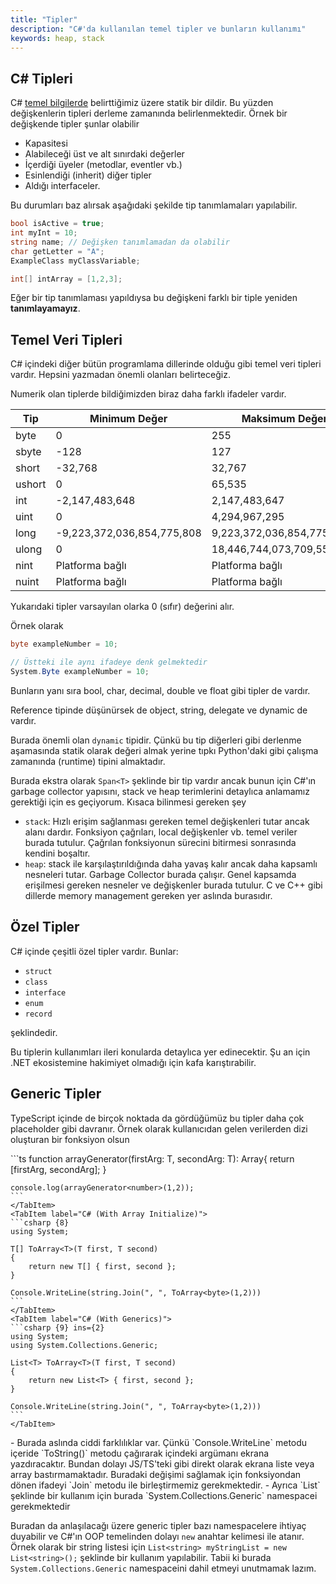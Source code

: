 ```yaml
---
title: "Tipler"
description: "C#'da kullanılan temel tipler ve bunların kullanımı"
keywords: heap, stack
---
```




## C# Tipleri

C# [temel bilgilerde](/wiki/dotnet/csharp/temel-bilgiler) belirttiğimiz üzere statik bir dildir. Bu yüzden değişkenlerin tipleri derleme zamanında belirlenmektedir. Örnek bir değişkende tipler şunlar olabilir

- Kapasitesi
- Alabileceği üst ve alt sınırdaki değerler
- İçerdiği üyeler (metodlar, eventler vb.)
- Esinlendiği (inherit) diğer tipler
- Aldığı interfaceler.

Bu durumları baz alırsak aşağıdaki şekilde tip tanımlamaları yapılabilir.

```csharp
bool isActive = true;
int myInt = 10;
string name; // Değişken tanımlamadan da olabilir
char getLetter = "A";
ExampleClass myClassVariable;

int[] intArray = [1,2,3];
```

Eğer bir tip tanımlaması yapıldıysa bu değişkeni farklı bir tiple yeniden **tanımlayamayız**.

## Temel Veri Tipleri

C# içindeki diğer bütün programlama dillerinde olduğu gibi temel veri tipleri vardır. Hepsini yazmadan önemli olanları belirteceğiz.


Numerik olan tiplerde bildiğimizden biraz daha farklı ifadeler vardır.

| Tip | Minimum Değer | Maksimum Değer | C# Karşılığı |
| ---- | -------------- | -------------- | ----------  |
| byte | 0 | 255 | System.Byte |
| sbyte | -128 | 127 | System.Sbyte |
| short | -32,768 | 32,767 | System.Int16 |
| ushort | 0 | 65,535 | System.UInt16 | 
| int | -2,147,483,648 | 2,147,483,647 | System.Int32 |
| uint | 0 | 4,294,967,295 | System.UInt32 | 
| long | -9,223,372,036,854,775,808 | 9,223,372,036,854,775,807 | System.Int64 |
| ulong | 0 | 18,446,744,073,709,551,615 | System.UInt64 |
| nint | Platforma bağlı | Platforma bağlı | System.IntPtr |
| nuint | Platforma bağlı | Platforma bağlı | System.UIntPtr |

Yukarıdaki tipler varsayılan olarka 0 (sıfır) değerini alır.

Örnek olarak

```csharp
byte exampleNumber = 10;

// Üstteki ile aynı ifadeye denk gelmektedir
System.Byte exampleNumber = 10;
```

Bunların yanı sıra bool, char, decimal, double ve float gibi tipler de vardır.

Reference tipinde düşünürsek de object, string, delegate ve dynamic de vardır.

Burada önemli olan `dynamic` tipidir. Çünkü bu tip diğerleri gibi derlenme aşamasında statik olarak değeri almak yerine tıpkı Python'daki gibi çalışma zamanında (runtime) tipini almaktadır.

Burada ekstra olarak `Span<T>` şeklinde bir tip vardır ancak bunun için C#'ın garbage collector yapısını, stack ve heap terimlerini detaylıca anlamamız gerektiği için es geçiyorum. Kısaca bilinmesi gereken şey

<div id="#heap-stack-note">

- `stack`: Hızlı erişim sağlanması gereken temel değişkenleri tutar ancak alanı dardır. Fonksiyon çağrıları, local değişkenler vb. temel veriler burada tutulur. Çağrılan fonksiyonun sürecini bitirmesi sonrasında kendini boşaltır. 
- `heap`: stack ile karşılaştırıldığında daha yavaş kalır ancak daha kapsamlı nesneleri tutar. Garbage Collector burada çalışır. Genel kapsamda erişilmesi gereken nesneler ve değişkenler burada tutulur. C ve C++ gibi dillerde memory management gereken yer aslında burasıdır. 

</div>

## Özel Tipler

C# içinde çeşitli özel tipler vardır. Bunlar:

- `struct`
- `class`
- `interface`
- `enum`
- `record`

şeklindedir.

Bu tiplerin kullanımları ileri konularda detaylıca yer edinecektir. Şu an için .NET ekosistemine hakimiyet olmadığı için kafa karıştırabilir.

## Generic Tipler

TypeScript içinde de birçok noktada da gördüğümüz bu tipler daha çok placeholder gibi davranır. Örnek olarak kullanıcıdan gelen verilerden dizi oluşturan bir fonksiyon olsun 


<Tabs>
    <TabItem label="TS">
    ```ts
    function arrayGenerator<T>(firstArg: T, secondArg: T): Array<T>{
        return [firstArg, secondArg];
    }

    console.log(arrayGenerator<number>(1,2));
    ```
    </TabItem>
    <TabItem label="C# (With Array Initialize)">
    ```csharp {8}
    using System; 

    T[] ToArray<T>(T first, T second)
    {
        return new T[] { first, second };
    }

    Console.WriteLine(string.Join(", ", ToArray<byte>(1,2)))
    ```
    </TabItem>
    <TabItem label="C# (With Generics)">
    ```csharp {9} ins={2}
    using System; 
    using System.Collections.Generic;

    List<T> ToArray<T>(T first, T second)
    {
        return new List<T> { first, second };
    }

    Console.WriteLine(string.Join(", ", ToArray<byte>(1,2)))
    ```
    </TabItem>
</Tabs>


<Aside type='danger' title='Önemli'>
- Burada aslında ciddi farklılıklar var. Çünkü `Console.WriteLine` metodu içeride `ToString()` metodu çağırarak içindeki argümanı ekrana yazdıracaktır. Bundan dolayı JS/TS'teki gibi direkt olarak ekrana liste veya array bastırmamaktadır. Buradaki değişimi sağlamak için fonksiyondan dönen ifadeyi `Join` metodu ile birleştirmemiz gerekmektedir.
- Ayrıca `List<T>` şeklinde bir kullanım için burada `System.Collections.Generic` namespacei gerekmektedir
</Aside>

Buradan da anlaşılacağı üzere generic tipler bazı namespacelere ihtiyaç duyabilir ve C#'ın OOP temelinden dolayı `new` anahtar kelimesi ile atanır. Örnek olarak bir string listesi için `List<string> myStringList = new List<string>();` şeklinde bir kullanım yapılabilir. Tabii ki burada `System.Collections.Generic` namespaceini dahil etmeyi unutmamak lazım.